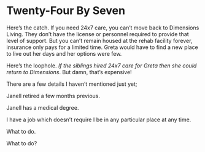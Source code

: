 # Twenty-Four By Seven {.unnumbered}

Here's the catch. If you need 24x7 care, you can't move back to Dimensions Living. They don't have the license or personnel required to provide that level of support. But you can't remain housed at the rehab facility forever, insurance only pays for a limited time. Greta would have to find a new place to live out her days and her options were few.

Here's the loophole. *If the siblings hired 24x7 care for Greta then she could return to Dimensions*. But damn, that's expensive!

There are a few details I haven't mentioned just yet;

Janell retired a few months previous.

Janell has a medical degree.

I have a job which doesn't require I be in any particular place at any time.

What to do.

What to do?
